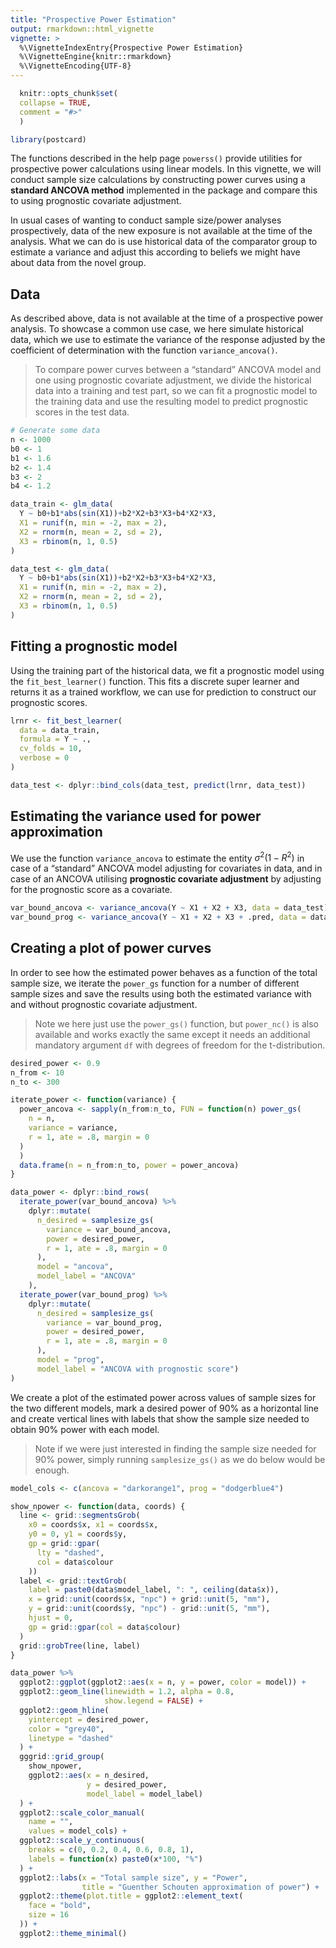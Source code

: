 ```yaml
---
title: "Prospective Power Estimation"
output: rmarkdown::html_vignette
vignette: >
  %\VignetteIndexEntry{Prospective Power Estimation}
  %\VignetteEngine{knitr::rmarkdown}
  %\VignetteEncoding{UTF-8}
---
```

  
```r
  knitr::opts_chunk$set(
  collapse = TRUE,
  comment = "#>"
  )
```
  
```r
library(postcard)
```

The functions described in the help page `powerss()` provide utilities for prospective power calculations using linear models. In this vignette, we will conduct sample size calculations by constructing power curves using a **standard ANCOVA method** implemented in the package and compare this to using prognostic covariate adjustment.

In usual cases of wanting to conduct sample size/power analyses prospectively, data of the new exposure is not available at the time of the analysis. What we can do is use historical data of the comparator group to estimate a variance and adjust this according to beliefs we might have about data from the novel group.

## Data

As described above, data is not available at the time of a prospective power analysis. To showcase a common use case, we here simulate historical data, which we use to estimate the variance of the response adjusted by the coefficient of determination with the function `variance_ancova()`.

> To compare power curves between a "standard" ANCOVA model and one using prognostic covariate adjustment, we divide the historical data into a training and test part, so we can fit a prognostic model to the training data and use the resulting model to predict prognostic scores in the test data.

```r
# Generate some data
n <- 1000
b0 <- 1
b1 <- 1.6
b2 <- 1.4
b3 <- 2
b4 <- 1.2

data_train <- glm_data(
  Y ~ b0+b1*abs(sin(X1))+b2*X2+b3*X3+b4*X2*X3,
  X1 = runif(n, min = -2, max = 2),
  X2 = rnorm(n, mean = 2, sd = 2),
  X3 = rbinom(n, 1, 0.5)
)

data_test <- glm_data(
  Y ~ b0+b1*abs(sin(X1))+b2*X2+b3*X3+b4*X2*X3,
  X1 = runif(n, min = -2, max = 2),
  X2 = rnorm(n, mean = 2, sd = 2),
  X3 = rbinom(n, 1, 0.5)
)
```

## Fitting a prognostic model

Using the training part of the historical data, we fit a prognostic model using the `fit_best_learner()` function. This fits a discrete super learner and returns it as a trained workflow, we can use for prediction to construct our prognostic scores.

```r
lrnr <- fit_best_learner(
  data = data_train,
  formula = Y ~ .,
  cv_folds = 10,
  verbose = 0
)

data_test <- dplyr::bind_cols(data_test, predict(lrnr, data_test))
```

## Estimating the variance used for power approximation

We use the function `variance_ancova` to estimate the entity $\sigma^2(1-R^2)$ in case of a "standard" ANCOVA model adjusting for covariates in data, and in case of an ANCOVA utilising **prognostic covariate adjustment** by adjusting for the prognostic score as a covariate.

```r
var_bound_ancova <- variance_ancova(Y ~ X1 + X2 + X3, data = data_test)
var_bound_prog <- variance_ancova(Y ~ X1 + X2 + X3 + .pred, data = data_test)
```

## Creating a plot of power curves

In order to see how the estimated power behaves as a function of the total sample size, we iterate the `power_gs` function for a number of different sample sizes and save the results using both the estimated variance with and without prognostic covariate adjustment.

> Note we here just use the `power_gs()` function, but `power_nc()` is also available and works exactly the same except it needs an additional mandatory argument `df` with degrees of freedom for the t-distribution.

```r
desired_power <- 0.9
n_from <- 10
n_to <- 300

iterate_power <- function(variance) {
  power_ancova <- sapply(n_from:n_to, FUN = function(n) power_gs(
    n = n,
    variance = variance,
    r = 1, ate = .8, margin = 0
  )
  )
  data.frame(n = n_from:n_to, power = power_ancova)
}

data_power <- dplyr::bind_rows(
  iterate_power(var_bound_ancova) %>% 
    dplyr::mutate(
      n_desired = samplesize_gs(
        variance = var_bound_ancova,
        power = desired_power,
        r = 1, ate = .8, margin = 0
      ),
      model = "ancova",
      model_label = "ANCOVA"
    ),
  iterate_power(var_bound_prog) %>% 
    dplyr::mutate(
      n_desired = samplesize_gs(
        variance = var_bound_prog,
        power = desired_power,
        r = 1, ate = .8, margin = 0
      ),
      model = "prog",
      model_label = "ANCOVA with prognostic score")
)
```

We create a plot of the estimated power across values of sample sizes for the two different models, mark a desired power of 90% as a horizontal line and create vertical lines with labels that show the sample size needed to obtain 90% power with each model.

> Note if we were just interested in finding the sample size needed for 90% power, simply running `samplesize_gs()` as we do below would be enough.

```r
model_cols <- c(ancova = "darkorange1", prog = "dodgerblue4")

show_npower <- function(data, coords) {
  line <- grid::segmentsGrob(
    x0 = coords$x, x1 = coords$x,
    y0 = 0, y1 = coords$y,
    gp = grid::gpar(
      lty = "dashed",
      col = data$colour
    ))
  label <- grid::textGrob(
    label = paste0(data$model_label, ": ", ceiling(data$x)),
    x = grid::unit(coords$x, "npc") + grid::unit(5, "mm"),
    y = grid::unit(coords$y, "npc") - grid::unit(5, "mm"),
    hjust = 0,
    gp = grid::gpar(col = data$colour)
  )
  grid::grobTree(line, label)
}

data_power %>%
  ggplot2::ggplot(ggplot2::aes(x = n, y = power, color = model)) +
  ggplot2::geom_line(linewidth = 1.2, alpha = 0.8,
                     show.legend = FALSE) +
  ggplot2::geom_hline(
    yintercept = desired_power,
    color = "grey40",
    linetype = "dashed"
  ) +
  gggrid::grid_group(
    show_npower,
    ggplot2::aes(x = n_desired,
                 y = desired_power,
                 model_label = model_label)
  ) +
  ggplot2::scale_color_manual(
    name = "",
    values = model_cols) +
  ggplot2::scale_y_continuous(
    breaks = c(0, 0.2, 0.4, 0.6, 0.8, 1),
    labels = function(x) paste0(x*100, "%")
  ) +
  ggplot2::labs(x = "Total sample size", y = "Power",
                title = "Guenther Schouten approximation of power") +
  ggplot2::theme(plot.title = ggplot2::element_text(
    face = "bold",
    size = 16
  )) +
  ggplot2::theme_minimal()
```


